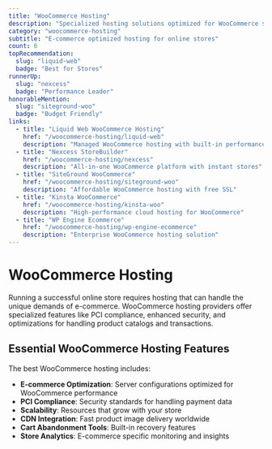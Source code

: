```yaml
---
title: "WooCommerce Hosting"
description: "Specialized hosting solutions optimized for WooCommerce stores with enhanced e-commerce features."
category: "woocommerce-hosting"
subtitle: "E-commerce optimized hosting for online stores"
count: 6
topRecommendation:
  slug: "liquid-web"
  badge: "Best for Stores"
runnerUp:
  slug: "nexcess"
  badge: "Performance Leader"
honorableMention:
  slug: "siteground-woo"
  badge: "Budget Friendly"
links:
  - title: "Liquid Web WooCommerce Hosting"
    href: "/woocommerce-hosting/liquid-web"
    description: "Managed WooCommerce hosting with built-in performance tools"
  - title: "Nexcess StoreBuilder"
    href: "/woocommerce-hosting/nexcess"
    description: "All-in-one WooCommerce platform with instant stores"
  - title: "SiteGround WooCommerce"
    href: "/woocommerce-hosting/siteground-woo"
    description: "Affordable WooCommerce hosting with free SSL"
  - title: "Kinsta WooCommerce"
    href: "/woocommerce-hosting/kinsta-woo"
    description: "High-performance cloud hosting for WooCommerce"
  - title: "WP Engine Ecommerce"
    href: "/woocommerce-hosting/wp-engine-ecommerce"
    description: "Enterprise WooCommerce hosting solution"
---
```


# WooCommerce Hosting

Running a successful online store requires hosting that can handle the unique demands of e-commerce. WooCommerce hosting providers offer specialized features like PCI compliance, enhanced security, and optimizations for handling product catalogs and transactions.

## Essential WooCommerce Hosting Features

The best WooCommerce hosting includes:
- **E-commerce Optimization**: Server configurations optimized for WooCommerce performance
- **PCI Compliance**: Security standards for handling payment data
- **Scalability**: Resources that grow with your store
- **CDN Integration**: Fast product image delivery worldwide
- **Cart Abandonment Tools**: Built-in recovery features
- **Store Analytics**: E-commerce specific monitoring and insights